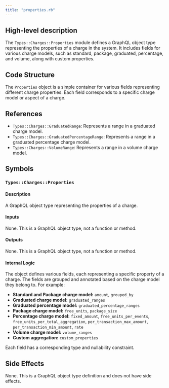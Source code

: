 ```yaml
---
title: "properties.rb"
---
```


## High-level description
The `Types::Charges::Properties` module defines a GraphQL object type representing the properties of a charge in the system. It includes fields for various charge models, such as standard, package, graduated, percentage, and volume, along with custom properties.

## Code Structure
The `Properties` object is a simple container for various fields representing different charge properties. Each field corresponds to a specific charge model or aspect of a charge.

## References
- `Types::Charges::GraduatedRange`: Represents a range in a graduated charge model.
- `Types::Charges::GraduatedPercentageRange`: Represents a range in a graduated percentage charge model.
- `Types::Charges::VolumeRange`: Represents a range in a volume charge model.

## Symbols

### `Types::Charges::Properties`
#### Description
A GraphQL object type representing the properties of a charge.

#### Inputs
None. This is a GraphQL object type, not a function or method.

#### Outputs
None. This is a GraphQL object type, not a function or method.

#### Internal Logic
The object defines various fields, each representing a specific property of a charge. The fields are grouped and annotated based on the charge model they belong to. For example:

- **Standard and Package charge model:** `amount`, `grouped_by`
- **Graduated charge model:** `graduated_ranges`
- **Graduated percentage model:** `graduated_percentage_ranges`
- **Package charge model:** `free_units`, `package_size`
- **Percentage charge model:** `fixed_amount`, `free_units_per_events`, `free_units_per_total_aggregation`, `per_transaction_max_amount`, `per_transaction_min_amount`, `rate`
- **Volume charge model:** `volume_ranges`
- **Custom aggregation:** `custom_properties`

Each field has a corresponding type and nullability constraint.

## Side Effects
None. This is a GraphQL object type definition and does not have side effects.
